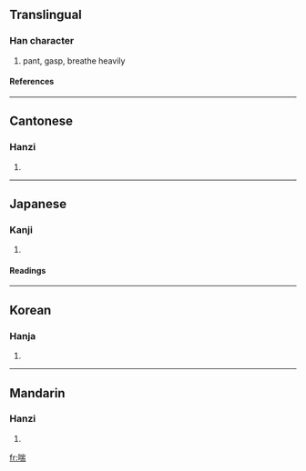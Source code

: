 ==Translingual==
===Han character===
{{Han char|rn=30|rad=口|as=09|sn=12|four=6202<sub>7</sub>|canj=口山一月 (RUMB)}}
# pant, gasp, breathe heavily
====References====
{{Han ref|kx=0198.300|dkj=03946|dj=0420.180|hdz=10655.050|uh=5598|ud=21912|bh=B3DD|bd=46045}}
----
==Cantonese==
===Hanzi===
{{yue-hanzi|jyut=|y=chyun2}}
# {{defn|Cantonese}}
----
==Japanese==
===Kanji===
{{ja-kanji|grade=|rs=口09}}
# {{defn|Japanese}} 
====Readings====
{{ja-readings|on=[[ぜん]] (zen), [[せん]] (sen)|kun=[[あえぐ]] (aegu), [[せき]] (seki)}}
----
==Korean==
===Hanja===
{{ko-hanja|hangeul=천|rv=cheon|mr=ch'ŏn}}
# {{defn|Korean}}
----
==Mandarin==
===Hanzi===
{{cmn-hanzi|pin=[[chuǎn]] ([[chuan3]])|wg=ch'uan<sup>3</sup>}}
# {{defn|Mandarin}}

[[fr:喘]]